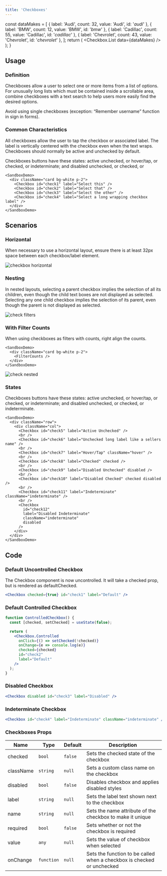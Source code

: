 ```yaml
---
title: 'Checkboxes'
---
```


  const dataMakes = [
    { label: 'Audi', count: 32, value: 'Audi', id: '_audi_' },
    { label: 'BMW', count: 12, value: 'BMW', id: '_bmw_' },
    { label: 'Cadillac', count: 55, value: 'Cadillac', id: '_cadillac_' },
    { label: 'Chevrolet', count: 43, value: 'Chevrolet', id: '_chevrolet_' },
  ];
  return (
    <Checkbox.List data={dataMakes} />
  );
}

## Usage

<definition>

### Definition

Checkboxes allow a user to select one or more items from a list of options. For unusually long lists which must be contained inside a scrollable area, combine checkboxes with a text search to help users more easily find the desired options.

Avoid using single checkboxes (exception: “Remember username” function in sign in forms).

</definition>

### Common Characteristics

All checkboxes allow the user to tap the checkbox or associated label. The label is vertically centered with the checkbox even when the text wraps. Checkboxes should normally be active and unchecked by default.

Checkboxes buttons have these states: active unchecked, or hover/tap, or checked, or indeterminate; and disabled unchecked, or checked, or

```example
<SandboxDemo>
  <div className="card bg-white p-2">
    <Checkbox id="check1" label="Select this" />
    <Checkbox id="check2" label="Select that" />
    <Checkbox id="check3" label="Select the other" />
    <Checkbox id="check4" label="Select a long wrapping checkbox label" />
  </div>
</SandboxDemo>
```

## Scenarios

### Horizontal

When necessary to use a horizontal layout, ensure there is at least 32px space between each checkbox/label element.

![checkbox horizontal](/img/components/checkboxes/HORIZONTALCHECK.png)

### Nesting

In nested layouts, selecting a parent checkbox implies the selection of all its children, even though the child text boxes are not displayed as selected. Selecting any one child checkbox implies the selection of its parent, even though the parent is not displayed as selected.

![check filters](/img/components/checkboxes/STATESCHECK.png)

### With Filter Counts
When using checkboxes as filters with counts, right align the counts.

```example
<SandboxDemo>
  <div className="card bg-white p-2">
    <FilterCounts />
  </div>
</SandboxDemo>
```

![check nested](/img/components/checkboxes/NESTED.png)

### States

Checkboxes buttons have these states: active unchecked, or hover/tap, or checked, or indeterminate; and disabled unchecked, or checked, or indeterminate.

```example
<SandboxDemo>
  <div className="row">
    <div className="col">
      <Checkbox id="check5" label="Active Unchecked" />
      <br />
      <Checkbox id="check6" label="Unchecked long label like a sellers name" />
      <br />
      <Checkbox id="check7" label="Hover/Tap" className="hover" />
      <br />
      <Checkbox id="check8" label="Checked" checked />
      <br />
      <Checkbox id="check9" label="Disabled Unchecked" disabled />
      <br />
      <Checkbox id="check10" label="Disabled Checked" checked disabled />
      <br />
      <Checkbox id="check11" label="Indeterminate" className="indeterminate" />
      <br />
      <Checkbox
        id="check12"
        label="Disabled Indeterminate"
        className="indeterminate"
        disabled
      />
    </div>
  </div>
</SandboxDemo>
```

## Code
### Default Uncontrolled Checkbox

The Checkbox component is now uncontrolled. It will take a checked prop, but is rendered as defaultChecked.

```jsx live
<Checkbox checked={true} id="check1" label="Default" />
```

### Default Controlled Checkbox

```jsx live
function ControlledCheckbox() {
  const [checked, setChecked] = useState(false);

  return (
    <Checkbox.Controlled
      onClick={() => setChecked(!checked)}
      onChange={e => console.log(e)}
      checked={checked}
      id="check2"
      label="Default"
    />
  );
}
```

### Disabled Checkbox

```jsx live
<Checkbox disabled id="check3" label="Disabled" />
```

### Indeterminate Checkbox

```jsx live
<Checkbox id="check4" label="Indeterminate" className="indeterminate" />
```

### Checkboxes Props

| Name      | Type       | Default | Description                                                            |
| --------- | ---------- | ------- | ---------------------------------------------------------------------- |
| checked   | `bool`     | `false` | Sets the checked state of the checkbox                                 |
| className | `string`   | `null`  | Sets a custom class name on the checkbox                               |
| disabled  | `bool`     | `false` | Disables checkbox and applies disabled styles                          |
| label     | `string`   | `null`  | Sets the label text shown next to the checkbox                         |
| name      | `string`   | `null`  | Sets the name attribute of the checkbox to make it unique              |
| required  | `bool`     | `false` | Sets whether or not the checkbox is required                           |
| value     | `any`      | `null`  | Sets the value of checkbox when selected                               |
| onChange  | `function` | `null`  | Sets the function to be called when a checkbox is checked or unchecked |
